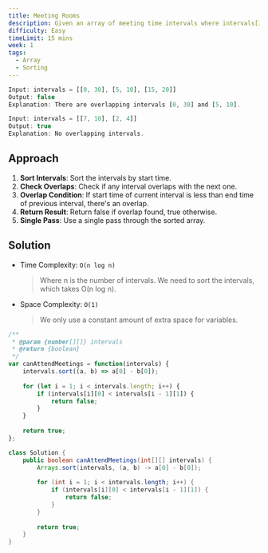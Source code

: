 ```yaml
---
title: Meeting Rooms
description: Given an array of meeting time intervals where intervals[i] = [starti, endi], determine if a person could attend all meetings.
difficulty: Easy
timeLimit: 15 mins
week: 1
tags:
  - Array
  - Sorting
---
```


```js title="Example"
Input: intervals = [[0, 30], [5, 10], [15, 20]]
Output: false
Explanation: There are overlapping intervals [0, 30] and [5, 10].

Input: intervals = [[7, 10], [2, 4]]
Output: true
Explanation: No overlapping intervals.
```

## Approach

1. **Sort Intervals**: Sort the intervals by start time.
2. **Check Overlaps**: Check if any interval overlaps with the next one.
3. **Overlap Condition**: If start time of current interval is less than end time of previous interval, there's an overlap.
4. **Return Result**: Return false if overlap found, true otherwise.
5. **Single Pass**: Use a single pass through the sorted array.

## Solution

- Time Complexity: `O(n log n)`
  > Where n is the number of intervals. We need to sort the intervals, which takes O(n log n).
- Space Complexity: `O(1)`
  > We only use a constant amount of extra space for variables.

```js tab="JavaScript"
/**
 * @param {number[][]} intervals
 * @return {boolean}
 */
var canAttendMeetings = function(intervals) {
    intervals.sort((a, b) => a[0] - b[0]);
    
    for (let i = 1; i < intervals.length; i++) {
        if (intervals[i][0] < intervals[i - 1][1]) {
            return false;
        }
    }
    
    return true;
};
```

```java tab="Java"
class Solution {
    public boolean canAttendMeetings(int[][] intervals) {
        Arrays.sort(intervals, (a, b) -> a[0] - b[0]);
        
        for (int i = 1; i < intervals.length; i++) {
            if (intervals[i][0] < intervals[i - 1][1]) {
                return false;
            }
        }
        
        return true;
    }
}
```

